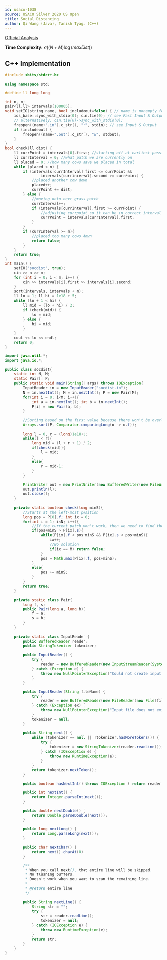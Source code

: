 ```yaml
---
id: usaco-1038
source: USACO Silver 2020 US Open
title: Social Distancing
author: Qi Wang (Java), Tanish Tyagi (C++)
---
```



[Official Analysis](http://www.usaco.org/current/data/sol_socdist_silver_open20.html)

**Time Complexity:** $\mathcal{O}((N+M)\log (maxDist))$

<LanguageSection>
	
<CPPSection>

## C++ Implementation 

```cpp
#include <bits/stdc++.h>
	
using namespace std;

#define ll long long

int n, m;
pair<ll,ll> intervals[100005];
void setIO(string name, bool includeout=false) { // name is nonempty for USACO file I/O
	ios_base::sync_with_stdio(0); cin.tie(0); // see Fast Input & Output
	// alternatively, cin.tie(0)->sync_with_stdio(0);
	freopen((name+".in").c_str(), "r", stdin); // see Input & Output
	if (includeout) {
		freopen((name+".out").c_str(), "w", stdout);
	}
}
bool check(ll dist) {
	ll currPoint = intervals[0].first; //starting off at earliest possible point
	ll currInterval = 0; //what patch we are currently on
	ll placed = 0; //how many cows have we placed in total
	while (placed < n) {
		if (intervals[currInterval].first <= currPoint && 
				intervals[currInterval].second >= currPoint) {
			//placed another cow down
			placed++;
			currPoint += dist;
		} else {
			//moving onto next grass patch
			currInterval++;
			if (intervals[currInterval].first >= currPoint) {
				//adjusting currpoint so it can be in correct interval (if needed)
				currPoint = intervals[currInterval].first;
			}
		}
		if (currInterval >= m){
			//placed too many cows down
			return false;
		}
	}
	return true;
}
int main() {
	setIO("socdist", true);
	cin >> n >> m;
	for (int i = 0; i < m; i++) {
		cin >> intervals[i].first >> intervals[i].second;
	}
	sort(intervals, intervals + m);
	ll lo = 1; ll hi = 1e18 + 5;
	while (lo + 1 < hi) {
		ll mid = (lo + hi) / 2;
		if (check(mid)) {
			lo = mid;
		} else {
			hi = mid;
		}
	}
	cout << lo << endl;
	return 0;
}
```

</CPPSection>

<JavaSection>

```java
import java.util.*;
import java.io.*;

public class socdist{
	static int N, M;
	static Pair[] P;
	public static void main(String[] args) throws IOException{
		InputReader in = new InputReader("socdist.in");
		N = in.nextInt(); M = in.nextInt(); P = new Pair[M];
		for(int i = 0; i<M; i++){
			int a = in.nextInt(); int b = in.nextInt();
			P[i] = new Pair(a, b);
		}

		//Sorting based on the first value because there won't be overlapping intervals
		Arrays.sort(P, Comparator.comparingLong(o -> o.f));
		
		long l = 0, r = (long)1e18+1;
		while(l < r){
			long mid = (l + r + 1) / 2;
			if(check(mid)){
				l = mid;
			}
			else{
				r = mid-1;
			}
		}

		PrintWriter out = new PrintWriter(new BufferedWriter(new FileWriter("socdist.out")));
		out.println(l);
		out.close();
	}
	
	private static boolean check(long minS){
		//Starts at the left-most position
		long pos = P[0].f; int ix = 0;
		for(int i = 1; i<N; i++){
			//If the current patch won't work, then we need to find the next closest patch that does.
			if(pos+minS > P[ix].s){
				while(P[ix].f < pos+minS && P[ix].s < pos+minS){
					ix++;
					//No solution
					if(ix == M) return false;
				}
				pos = Math.max(P[ix].f, pos+minS);
			}
			else{
				pos += minS;
			}
		}
		return true;
	}

	private static class Pair{
		long f, s;
		public Pair(long a, long b){
			f = a;
			s = b;
		}
	}
	
	private static class InputReader {
		public BufferedReader reader;
		public StringTokenizer tokenizer;

		public InputReader() {
			try {
				reader = new BufferedReader(new InputStreamReader(System.in), 32768);
			} catch (Exception e) {
				throw new NullPointerException("Could not create input stream");
			}
		}

		public InputReader(String fileName) {
			try {
				reader = new BufferedReader(new FileReader(new File(fileName)), 32768);
			} catch (Exception ex) {
				throw new NullPointerException("Input file does not exist! Put it in the project folder.");
			}
			tokenizer = null;
		}

		public String next() {
			while (tokenizer == null || !tokenizer.hasMoreTokens()) {
				try {
					tokenizer = new StringTokenizer(reader.readLine());
				} catch (IOException e) {
					throw new RuntimeException(e);
				}
			}
			return tokenizer.nextToken();
		}

		public boolean hasNextInt() throws IOException { return reader.ready(); }

		public int nextInt() {
			return Integer.parseInt(next());
		}

		public double nextDouble() {
			return Double.parseDouble(next());
		}

		public long nextLong() {
			return Long.parseLong(next());
		}

		public char nextChar() {
			return next().charAt(0);
		}

		/**
		 * When you call next(), that entire line will be skipped.
		 * No flushing buffers.
		 * Doesn't work when you want to scan the remaining line.
		 *
		 * @return entire line
		 */

		public String nextLine() {
			String str = "";
			try {
				str = reader.readLine();
				tokenizer = null;
			} catch (IOException e) {
				throw new RuntimeException(e);
			}
			return str;
		}
	}
}

```
</JavaSection>
</LanguageSection>
